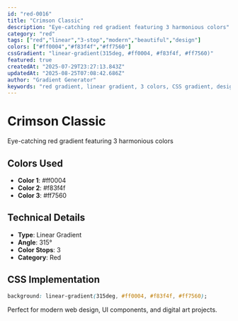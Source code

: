 ```yaml
---
id: "red-0016"
title: "Crimson Classic"
description: "Eye-catching red gradient featuring 3 harmonious colors"
category: "red"
tags: ["red","linear","3-stop","modern","beautiful","design"]
colors: ["#ff0004","#f83f4f","#ff7560"]
cssGradient: "linear-gradient(315deg, #ff0004, #f83f4f, #ff7560)"
featured: true
createdAt: "2025-07-29T23:27:13.843Z"
updatedAt: "2025-08-25T07:08:42.686Z"
author: "Gradient Generator"
keywords: "red gradient, linear gradient, 3 colors, CSS gradient, design, #ff0004, #f83f4f, #ff7560"
---
```


# Crimson Classic

Eye-catching red gradient featuring 3 harmonious colors

## Colors Used
- **Color 1**: #ff0004
- **Color 2**: #f83f4f
- **Color 3**: #ff7560

## Technical Details
- **Type**: Linear Gradient
- **Angle**: 315°
- **Color Stops**: 3
- **Category**: Red

## CSS Implementation
```css
background: linear-gradient(315deg, #ff0004, #f83f4f, #ff7560);
```

Perfect for modern web design, UI components, and digital art projects.

